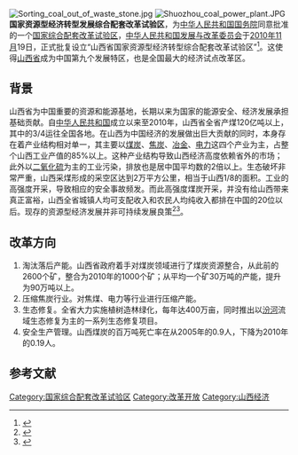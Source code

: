 [[File:Sorting_coal_out_of_waste_stone.jpg|thumb]]
[[File:Shuozhou_coal_power_plant.JPG|thumb]]
'''国家资源型经济转型发展综合配套改革试验区'''，为[[中华人民共和国国务院|中华人民共和国国务院]]同意批准的一个[[国家综合配套改革试验区|国家综合配套改革试验区]]，[[发改委|中华人民共和国发展与改革委员会]]于[[2010年11月|2010年11月]]19日，正式批复设立“山西省国家资源型经济转型综合配套改革试验区”<ref>{{Cite web |url=http://www.sdpc.gov.cn/zcfb/zcfbtz/2010tz/t20101217_386475.htm |title=国家发展改革委关于设立山西省国家资源型经济转型综合配套改革试验区的通知 |access-date=2011-02-20 |archive-url=https://web.archive.org/web/20110119131501/http://www.sdpc.gov.cn/zcfb/zcfbtz/2010tz/t20101217_386475.htm |archive-date=2011-01-19 |dead-url=yes }}</ref>。这使得[[山西省|山西省]]成为中国第九个发展特区，也是全国最大的经济试点改革区。

== 背景 ==
山西省为中国重要的资源和能源基地，长期以来为国家的能源安全、经济发展承担基础贡献。自[[中华人民共和国|中华人民共和国]]成立以来至2010年，山西省全省产煤120亿吨以上，其中的3/4运往全国各地。在山西为中国经济的发展做出巨大贡献的同时，本身存在着产业结构相对单一，其主要以[[煤炭|煤炭]]、[[焦炭|焦炭]]、[[冶金|冶金]]、[[电力|电力]]这四个产业为主，占整个山西工业产值的85%以上。这种产业结构导致山西经济高度依赖省外的市场；此外以[[二氧化硫|二氧化硫]]为主的工业污染，排放也是居中国平均数的2倍以上。生态破坏非常严重，山西采煤形成的采空区达到2万平方公里，相当于山西1/8的面积。工业的高强度开采，导致相应的安全事故频发。而此高强度煤炭开采，并没有给山西带来真正富裕，山西全省城镇人均可支配收入和农民人均纯收入都排在中国的20位以后。现存的资源型经济发展并非可持续发展良策<ref>{{Cite web |url=http://www.gov.cn/wszb/zhibo422/wzsl.htm |title=国务院新闻办介绍设立山西省国家资源型经济转型综合配套改革试验区 |accessdate=2011-02-20 |archive-date=2010-12-16 |archive-url=https://web.archive.org/web/20101216040732/http://www.gov.cn/wszb/zhibo422/wzsl.htm |dead-url=no }}</ref><ref>{{cite web|accessdate=2014-05-30|url=http://district.ce.cn/zt/zlk/bg/201402/10/t20140210_2269501.shtml|title=山西省国家资源型经济转型综合配套改革试验2014年行动计划|publisher=[[中国经济网|中国经济网]]|archive-date=2014-05-31|archive-url=https://web.archive.org/web/20140531090318/http://district.ce.cn/zt/zlk/bg/201402/10/t20140210_2269501.shtml|dead-url=no}}</ref>。

== 改革方向 ==
#淘汰落后产能。山西省政府着手对煤炭领域进行了煤炭资源整合，从此前的2600个矿，整合为2010年的1000个矿；从平均一个矿30万吨的产能，提升为90万吨以上。
#压缩焦炭行业。对焦煤、电力等行业进行压缩产能。
#生态修复。全省大力实施植树造林绿化，每年达400万亩，同时推出以[[汾河|汾河]]流域生态修复为主的一系列生态修复项目。
#安全生产管理。山西煤炭的百万吨死亡率在从2005年的0.9人，下降为2010年的0.19人。

==参考文献==
<div class="references-small">
<references></references>
</div>

{{国家综合配套改革试验区}}
[[Category:国家综合配套改革试验区|Category:国家综合配套改革试验区]]
[[Category:改革开放|Category:改革开放]]
[[Category:山西经济|Category:山西经济]]